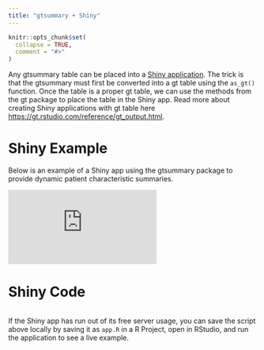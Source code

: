 ```yaml
---
title: "gtsummary + Shiny"
---
```


```r
knitr::opts_chunk$set(
  collapse = TRUE,
  comment = "#>"
)
```

Any gtsummary table can be placed into a [Shiny application](https://shiny.rstudio.com/).
The trick is that the gtsummary must first be converted into a gt table using the `as_gt()` function.
Once the table is a proper gt table, we can use the methods from the gt package to place the table in the Shiny app. Read more about creating Shiny applications with gt table here [https://gt.rstudio.com/reference/gt_output.html](https://gt.rstudio.com/reference/gt_output.html).

# Shiny Example

Below is an example of a Shiny app using the gtsummary package to provide dynamic patient characteristic summaries.

<!-- The email address associated with this shiny app is 'danield.sjoberg+gtsummary@gmail.com' -->
```{=html}
<iframe src="https://gtsummary.shinyapps.io/gtsummary-shiny-example/" title="gtsummary+Shiny Example" onload="this.width=screen.width;this.height=screen.height;" frameborder="no"></iframe>
```

# Shiny Code

```r
```

If the Shiny app has run out of its free server usage, you can save the script above locally by saving it as `app.R` in a R Project, open in RStudio, and run the application to see a live example.
